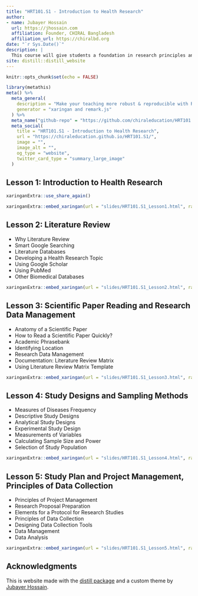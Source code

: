 ```yaml
---
title: "HRT101.S1 - Introduction to Health Research"
author:
- name: Jubayer Hossain
  url: https://jhossain.com
  affiliation: Founder, CHIRAL Bangladesh
  affiliation_url: https://chiralbd.org 
date: "`r Sys.Date()`"
description: |
  This course will give students a foundation in research principles and practice, mainly applied to public health. In addition, we will have weekly lectures covering various topics, including research methodology, data collection methods, statistics, R programming, data visualization(human perception, color theory, principles of visual design), etc.
site: distill::distill_website
---
```


```r
knitr::opts_chunk$set(echo = FALSE)
```

```r
library(metathis)
meta() %>%
  meta_general(
    description = "Make your teaching more robust & reproducible with R Markdown",
    generator = "xaringan and remark.js"
  ) %>% 
  meta_name("github-repo" = "https://github.com/chiraleducation/HRT101.S1") %>% 
  meta_social(
    title = "HRT101.S1 - Introduction to Health Research",
    url = "https://chiraleducation.github.io/HRT101.S1/",
    image = "",
    image_alt = "",
    og_type = "website",
    twitter_card_type = "summary_large_image"
  )
```

## Lesson 1: Introduction to Health Research

```r
xaringanExtra::use_share_again()
```

```r
xaringanExtra::embed_xaringan(url = "slides/HRT101.S1_Lesson1.html", ratio = "16:9")
```

## Lesson 2: Literature Review 
- Why Literature Review
- Smart Google Searching
- Literature Databases
- Developing a Health Research Topic
- Using Google Scholar
- Using PubMed
- Other Biomedical Databases

```r
xaringanExtra::embed_xaringan(url = "slides/HRT101.S1_Lesson2.html", ratio = "16:9")
```

## Lesson 3: Scientific Paper Reading and Research Data Management
- Anatomy of a Scientific Paper
- How to Read a Scientific Paper Quickly?
- Academic Phrasebank
- Identifying Location
- Research Data Management
- Documentation: Literature Review Matrix
- Using Literature Review Matrix Template 

```r
xaringanExtra::embed_xaringan(url = "slides/HRT101.S1_Lesson3.html", ratio = "16:9")
```



## Lesson 4: Study Designs and Sampling Methods	
- Measures of Diseases Frequency
- Descriptive Study Designs
- Analytical Study Designs
- Experimental Study Design
- Measurements of Variables
- Calculating Sample Size and Power
- Selection of Study Population

```r
xaringanExtra::embed_xaringan(url = "slides/HRT101.S1_Lesson4.html", ratio = "16:9")
```

## Lesson 5: Study Plan and Project Management, Principles of Data Collection
- Principles of Project Management
- Research Proposal Preparation
- Elements for a Protocol for Research Studies
- Principles of Data Collection
- Designing Data Collection Tools
- Data Management
- Data Analysis

```r
xaringanExtra::embed_xaringan(url = "slides/HRT101.S1_Lesson5.html", ratio = "16:9")
```



## Acknowledgments {.appendix}

This is website made with the [distill package](https://rstudio.github.io/distill/) and a custom theme by [Jubayer Hossain](https://jhossain.com/).
